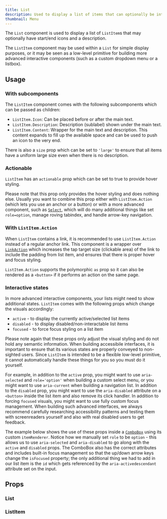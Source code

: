 ```yaml
---
title: List
description: Used to display a list of items that can optionally be interactive.
thumbnail: Menu
---
```


The `List` component is used to display a list of `ListItem`s that may optionally have start/end icons and a description.

<LiveExample src='List.main.jsx'>
  <AllExamples.ListMainExample client:load />
</LiveExample>

The `ListItem` component may be used within a `List` for simple display purposes, or it may be seen as a low-level primitive for building more advanced interactive components (such as a custom dropdown menu or a listbox).

## Usage

### With subcomponents

The `ListItem` component comes with the following subcomponents which can be passed as children:

- `ListItem.Icon`: Can be placed before or after the main text.
- `ListItem.Description`: Description (sublabel) shown under the main text.
- `ListItem.Content`: Wrapper for the main text and description. This content expands to fill up the available space and can be used to push an icon to the very end.

There is also a `size` prop which can be set to `'large'` to ensure that all items have a uniform large size even when there is no description.

<LiveExample src='List.subcomponents.jsx'>
  <AllExamples.ListSubcomponentsExample client:idle />
</LiveExample>

### Actionable

`ListItem` has an `actionable` prop which can be set to true to provide hover styling.

Please note that this prop only provides the hover styling and does nothing else. Usually you want to combine this prop either with `ListItem.Action` (which lets you use an anchor or a button) or with a more advanced component, such as [`Select`](select), which will do many additional things like set `role=option`, manage roving tabindex, and handle arrow-key navigation.

### With `ListItem.Action`

When `ListItem` contains a link, it is recommended to use `ListItem.Action` instead of a regular anchor link. This component is a wrapper over [`LinkAction`](linkaction) which increases the tap target size (clickable area) of the link to include the padding from list item, and ensures that there is proper hover and focus styling.

<LiveExample src='List.links.jsx'>
  <AllExamples.ListLinksExample client:idle />
</LiveExample>

`ListItem.Action` supports the polymorphic `as` prop so it can also be rendered as a `<button>` if it performs an action on the same page.

### Interactive states

In more advanced interactive components, your lists might need to show additional states. `ListItem` comes with the following props which change the visuals accordingly:

- `active` - to display the currently active/selected list items
- `disabled` - to display disabled/non-interactable list items
- `focused` - to force focus styling on a list item

Please note again that these props only adjust the visual styling and do not hold any semantic information. When building accessibile interfaces, it is important to ensure that its various states are properly conveyed to non-sighted users. Since `ListItem` is intended to be a flexible low-level primitive, it cannot automatically handle these things for you so you must do it yourself.

For example, in addition to the `active` prop, you might want to use `aria-selected` and `role='option'` when building a custom select menu, or you might want to use `aria-current` when building a navigation list. In addition to the `disabled` prop, you might want to use the `aria-disabled` attribute on a `<button>` inside the list item and also remove its click handler. In addition to forcing `focused` visuals, you might want to use fully custom focus management. When building such advanced interfaces, we always recommend carefully researching accessibility patterns and testing them with screenreaders yourself and also with real disabled users to get feedback.

The example below shows the use of these props inside a [`ComboBox`](combobox) using its custom `itemRenderer`. Notice how we manually set `role` to be `option` - this allows us to use `aria-selected` and `aria-disabled` to go along with the `active` and `disabled` props. The ComboBox also has the correct attributes and includes built-in focus management so that the up/down arrow keys change the `isFocused` property; the only additional thing we had to add in our list item is the `id` which gets referenced by the `aria-activedescendant` attribute set on the input.

<LiveExample src='List.combobox.jsx'>
  <AllExamples.ListComboboxExample client:idle />
</LiveExample>

## Props

### List

<PropsTable path='@itwin/itwinui-react/esm/core/List/List.d.ts' />

### ListItem

<PropsTable path='@itwin/itwinui-react/esm/core/List/ListItem.d.ts' />
